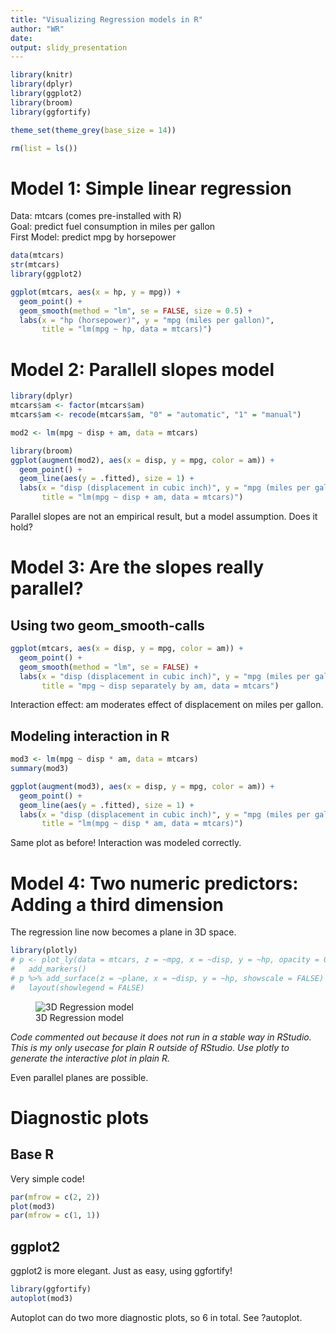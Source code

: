```yaml
---
title: "Visualizing Regression models in R"
author: "WR"
date:
output: slidy_presentation
---
```

  
```r

library(knitr)
library(dplyr)
library(ggplot2)
library(broom)
library(ggfortify)

theme_set(theme_grey(base_size = 14))

rm(list = ls())

```

# Model 1: Simple linear regression

Data: mtcars (comes pre-installed with R)     
Goal: predict fuel consumption in miles per gallon     
First Model: predict mpg by horsepower     

```r
data(mtcars)
str(mtcars)
library(ggplot2)

ggplot(mtcars, aes(x = hp, y = mpg)) +
  geom_point() +
  geom_smooth(method = "lm", se = FALSE, size = 0.5) +
  labs(x = "hp (horsepower)", y = "mpg (miles per gallon)",
       title = "lm(mpg ~ hp, data = mtcars)")
```

# Model 2: Parallell slopes model

```r
library(dplyr)
mtcars$am <- factor(mtcars$am)
mtcars$am <- recode(mtcars$am, "0" = "automatic", "1" = "manual")

mod2 <- lm(mpg ~ disp + am, data = mtcars)

library(broom)
ggplot(augment(mod2), aes(x = disp, y = mpg, color = am)) +
  geom_point() +
  geom_line(aes(y = .fitted), size = 1) +
  labs(x = "disp (displacement in cubic inch)", y = "mpg (miles per gallon)",
       title = "lm(mpg ~ disp + am, data = mtcars)")
```

Parallel slopes are not an empirical result, but a model assumption. Does it hold?

# Model 3: Are the slopes really parallel?

## Using two geom_smooth-calls
```r

ggplot(mtcars, aes(x = disp, y = mpg, color = am)) +
  geom_point() +
  geom_smooth(method = "lm", se = FALSE) +
  labs(x = "disp (displacement in cubic inch)", y = "mpg (miles per gallon)",
       title = "mpg ~ disp separately by am, data = mtcars")
```

Interaction effect: am moderates effect of displacement on miles per gallon.

## Modeling interaction in R

```r

mod3 <- lm(mpg ~ disp * am, data = mtcars)
summary(mod3)

ggplot(augment(mod3), aes(x = disp, y = mpg, color = am)) +
  geom_point() +
  geom_line(aes(y = .fitted), size = 1) +
  labs(x = "disp (displacement in cubic inch)", y = "mpg (miles per gallon)",
       title = "lm(mpg ~ disp * am, data = mtcars)")
```

Same plot as before! Interaction was modeled correctly.


# Model 4: Two numeric predictors: Adding a third dimension

The regression line now becomes a plane in 3D space.

```r

library(plotly)
# p <- plot_ly(data = mtcars, z = ~mpg, x = ~disp, y = ~hp, opacity = 0.6) %>%
#   add_markers()
# p %>% add_surface(z = ~plane, x = ~disp, y = ~hp, showscale = FALSE) %>%
#   layout(showlegend = FALSE)

```

![3D Regression model](D:/Eigene Dateien/Selbstständig/2017/Homepage/Videos/Regression-models/mtcars_3D-markers+plane.png)

*Code commented out because it does not run in a stable way in RStudio. This is my only usecase for plain R outside of RStudio. Use plotly to generate the interactive plot in plain R.*

Even parallel planes are possible.


# Diagnostic plots

## Base R

Very simple code!

```r

par(mfrow = c(2, 2))
plot(mod3)
par(mfrow = c(1, 1))
```

## ggplot2

ggplot2 is more elegant. Just as easy, using ggfortify!

```r

library(ggfortify)
autoplot(mod3)
```

Autoplot can do two more diagnostic plots, so 6 in total. See ?autoplot.